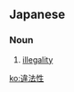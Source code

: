 ==Japanese==
{{ja-kanjitab|い|ほう|せい|yomi=on}}

===Noun===
{{ja-noun|いほうせい}}

# [[illegality]]

[[ko:違法性]]